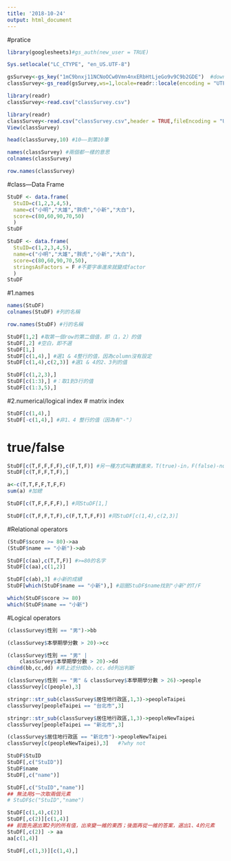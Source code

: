 ```yaml
---
title: '2018-10-24'
output: html_document
---
```

#pratice
```r
library(googlesheets)#gs_auth(new_user = TRUE)
```
```r
Sys.setlocale("LC_CTYPE", "en_US.UTF-8")
```


```r
gsSurvey<-gs_key("1mC9bnxj11NCNoOCw0Vmn4nxERbHtLjeGo9v9C9b2GDE")  #download sheet information as an object
classSurvey<-gs_read(gsSurvey,ws=1,locale=readr::locale(encoding = "UTF-8")) #access the 1st worksheet

library(readr)
classSurvey<-read.csv("classSurvey.csv")
```
```r
library(readr)
classSurvey<-read.csv("classSurvey.csv",header = TRUE,fileEncoding = "UTF-8")
View(classSurvey)
```




```r
head(classSurvey,10) #10——到第10筆
```

```r
names(classSurvey) #兩個都一樣的意思
colnames(classSurvey)
```
```r
row.names(classSurvey)
```




#class---Data Frame
```r
StuDF <- data.frame(
  StuID=c(1,2,3,4,5),
  name=c("小明","大雄","胖虎","小新","大白"),
  score=c(80,60,90,70,50)
  )
StuDF 
```
```r
StuDF <- data.frame(
  StuID=c(1,2,3,4,5),
  name=c("小明","大雄","胖虎","小新","大白"),
  score=c(80,60,90,70,50),
  stringsAsFactors = F #不要字串進來就變成factor
  )
StuDF 
```
#1.names
```r
names(StuDF) 
colnames(StuDF) #列的名稱
```
```r
row.names(StuDF) #行的名稱
```
```r
StuDF[1,2] #取第一個row的第二個值，即（1，2）的值
StuDF[,2] #空白，即不選
StuDF[1,]
StuDF[c(1,4),] #選1 & 4整行的值，因為column沒有設定
StuDF[c(1,4),c(2,3)] #選1 & 4的2、3列的值
```
```r
StuDF[c(1,2,3),]
StuDF[c(1:3),] #：取1到3行的值
StuDF[c(1:3,5),]
```

#2.numerical/logical index
#  matrix index
```r
StuDF[c(1,4),]
StuDF[-c(1,4),] #非1、4 整行的值（因為有"-"）
```
#  true/false
```r
StuDF[c(T,F,F,F,F),c(F,T,F)] #另一種方式叫數據進來，T(true)-in，F(false)-not in
StuDF[c(T,F,F,T,F),]
```
```r
a<-c(T,T,F,F,T,F,F)
sum(a) #加總
```
```r
StuDF[c(T,F,F,F,F),] #同StuDF[1,]
```
```r
StuDF[c(T,F,F,T,F),c(F,T,T,F,F)] #同StuDF[c(1,4),c(2,3)]
```
#Relational operators
```r
(StuDF$score >= 80)->aa
(StuDF$name == "小新")->ab
```
```r
StuDF[c(aa),c(T,T,F)] #>=80的名字
StuDF[c(aa),c(1,2)]
```
```r
StuDF[c(ab),3] #小新的成績
StuDF[which(StuDF$name == "小新"),] #迴圈StuDF$name找到"小新"的T/F
```

```r
which(StuDF$score >= 80)
which(StuDF$name == "小新")
```

#Logical operators
```r
(classSurvey$性別 == "男")->bb

(classSurvey$本學期學分數 > 20)->cc

(classSurvey$性別 == "男" | 
    classSurvey$本學期學分數 > 20)->dd
cbind(bb,cc,dd) #將上述分成bb，cc，dd列出判斷
```
```r
(classSurvey$性別 == "男" & classSurvey$本學期學分數 > 26)->people
classSurvey[c(people),3]

stringr::str_sub(classSurvey$居住地行政區,1,3)->peopleTaipei
classSurvey[peopleTaipei == "台北市",3]

stringr::str_sub(classSurvey$居住地行政區,1,3)->peopleNewTaipei
classSurvey[peopleTaipei == "新北市",3]

(classSurvey$居住地行政區 == "新北市")->peopleNewTaipei
classSurvey[c(peopleNewTaipei),3]   #?why not
```

```r
StuDF$StuID
StuDF[,c("StuID")]
StuDF$name
StuDF[,c("name")]

StuDF[,c("StuID","name")]
## 無法用$一次取兩個元素
# StuDF$c("StuID","name")
```

```r
StuDF[c(1,4),c(2)]
StuDF[,c(2)][c(1,4)] 
## 前面先選出第2列的所有值，出來變一維的東西；後面再從一維的答案，選出1、4的元素
StuDF[,c(2)] -> aa
aa[c(1,4)] 
```

```r
StuDF[,c(1,3)][c(1,4),]
```

